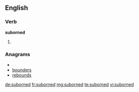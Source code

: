 ==English==

===Verb===
'''suborned'''

# {{past of|[[suborn]]}}

===Anagrams===
* {{alphagram|bdenorsu}}
* [[bounders#English|bounders]]
* [[rebounds#English|rebounds]]

[[de:suborned]]
[[fr:suborned]]
[[mg:suborned]]
[[te:suborned]]
[[vi:suborned]]